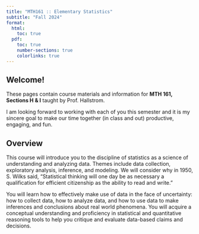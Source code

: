 ```yaml
---
title: "MTH161 :: Elementary Statistics"
subtitle: "Fall 2024"
format:
  html: 
    toc: true
  pdf:
    toc: true
    number-sections: true
    colorlinks: true
---
```


::: {.center}
# Welcome! {.unnumbered}
:::

These pages contain course materials and information for **MTH 161, Sections H & I** taught by Prof. Hallstrom.

I am looking forward to working with each of you this semester and it is my sincere goal to make our time together (in class and out) productive, engaging, and fun.

## Overview {.unnumbered}

This course will introduce you to the discipline of statistics as a science of understanding and analyzing data. Themes include data collection, exploratory analysis, inference, and modeling. We will consider why in 1950, S. Wilks said, "Statistical thinking will one day be as necessary a qualification for efficient citizenship as the ability to read and write."

You will learn how to effectively make use of data in the face of uncertainty: how to collect data, how to analyze data, and how to use data to make inferences and conclusions about real world phenomena. You will acquire a conceptual understanding and proficiency in statistical and quantitative reasoning tools to help you critique and evaluate data-based claims and decisions.
